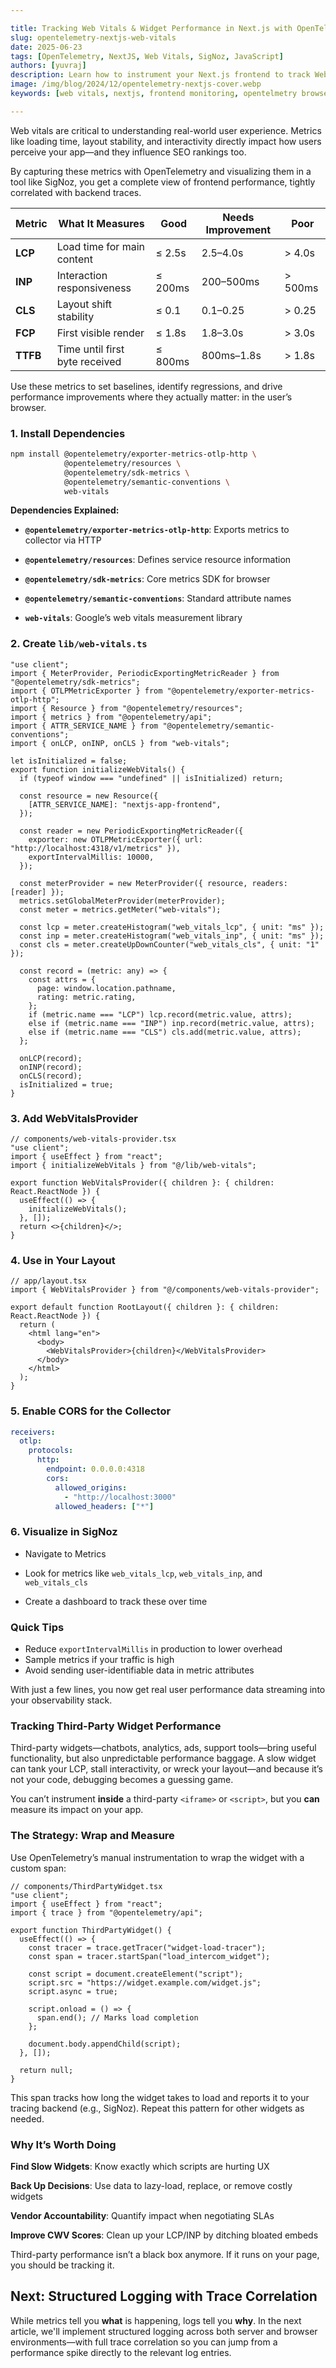 ```yaml
---

title: Tracking Web Vitals & Widget Performance in Next.js with OpenTelemetry
slug: opentelemetry-nextjs-web-vitals
date: 2025-06-23
tags: [OpenTelemetry, NextJS, Web Vitals, SigNoz, JavaScript]
authors: [yuvraj]
description: Learn how to instrument your Next.js frontend to track Web Vitals and third-party widget performance using OpenTelemetry and send the data to SigNoz for visualization and analysis.
image: /img/blog/2024/12/opentelemetry-nextjs-cover.webp
keywords: [web vitals, nextjs, frontend monitoring, opentelmetry browser, widget performance, sigznoz, LCP, INP, CLS, tracing, metrics]

---
```


<ArticleSeriesTop seriesKey="opentelemetry-nextjs" currentSlug="opentelemetry-nextjs-web-vitals" />

Web vitals are critical to understanding real-world user experience. Metrics like loading time, layout stability, and interactivity directly impact how users perceive your app—and they influence SEO rankings too.

By capturing these metrics with OpenTelemetry and visualizing them in a tool like SigNoz, you get a complete view of frontend performance, tightly correlated with backend traces.

| Metric | What It Measures | Good | Needs Improvement | Poor |
| --- | --- | --- | --- | --- |
| **LCP** | Load time for main content | ≤ 2.5s | 2.5–4.0s | > 4.0s |
| **INP** | Interaction responsiveness | ≤ 200ms | 200–500ms | > 500ms |
| **CLS** | Layout shift stability | ≤ 0.1 | 0.1–0.25 | > 0.25 |
| **FCP** | First visible render | ≤ 1.8s | 1.8–3.0s | > 3.0s |
| **TTFB** | Time until first byte received | ≤ 800ms | 800ms–1.8s | > 1.8s |

Use these metrics to set baselines, identify regressions, and drive performance improvements where they actually matter: in the user’s browser.

### 1. Install Dependencies

```bash
npm install @opentelemetry/exporter-metrics-otlp-http \
            @opentelemetry/resources \
            @opentelemetry/sdk-metrics \
            @opentelemetry/semantic-conventions \
            web-vitals
```

**Dependencies Explained:**
- **`@opentelemetry/exporter-metrics-otlp-http`**: Exports metrics to collector via HTTP
- **`@opentelemetry/resources`**: Defines service resource information

- **`@opentelemetry/sdk-metrics`**: Core metrics SDK for browser
- **`@opentelemetry/semantic-conventions`**: Standard attribute names
- **`web-vitals`**: Google’s web vitals measurement library

### 2. Create `lib/web-vitals.ts`

```tsx
"use client";
import { MeterProvider, PeriodicExportingMetricReader } from "@opentelemetry/sdk-metrics";
import { OTLPMetricExporter } from "@opentelemetry/exporter-metrics-otlp-http";
import { Resource } from "@opentelemetry/resources";
import { metrics } from "@opentelemetry/api";
import { ATTR_SERVICE_NAME } from "@opentelemetry/semantic-conventions";
import { onLCP, onINP, onCLS } from "web-vitals";

let isInitialized = false;
export function initializeWebVitals() {
  if (typeof window === "undefined" || isInitialized) return;

  const resource = new Resource({
    [ATTR_SERVICE_NAME]: "nextjs-app-frontend",
  });

  const reader = new PeriodicExportingMetricReader({
    exporter: new OTLPMetricExporter({ url: "http://localhost:4318/v1/metrics" }),
    exportIntervalMillis: 10000,
  });

  const meterProvider = new MeterProvider({ resource, readers: [reader] });
  metrics.setGlobalMeterProvider(meterProvider);
  const meter = metrics.getMeter("web-vitals");

  const lcp = meter.createHistogram("web_vitals_lcp", { unit: "ms" });
  const inp = meter.createHistogram("web_vitals_inp", { unit: "ms" });
  const cls = meter.createUpDownCounter("web_vitals_cls", { unit: "1" });

  const record = (metric: any) => {
    const attrs = {
      page: window.location.pathname,
      rating: metric.rating,
    };
    if (metric.name === "LCP") lcp.record(metric.value, attrs);
    else if (metric.name === "INP") inp.record(metric.value, attrs);
    else if (metric.name === "CLS") cls.add(metric.value, attrs);
  };

  onLCP(record);
  onINP(record);
  onCLS(record);
  isInitialized = true;
}

```


### 3. Add WebVitalsProvider

```tsx
// components/web-vitals-provider.tsx
"use client";
import { useEffect } from "react";
import { initializeWebVitals } from "@/lib/web-vitals";

export function WebVitalsProvider({ children }: { children: React.ReactNode }) {
  useEffect(() => {
    initializeWebVitals();
  }, []);
  return <>{children}</>;
}
```


### 4. Use in Your Layout

```tsx
// app/layout.tsx
import { WebVitalsProvider } from "@/components/web-vitals-provider";

export default function RootLayout({ children }: { children: React.ReactNode }) {
  return (
    <html lang="en">
      <body>
        <WebVitalsProvider>{children}</WebVitalsProvider>
      </body>
    </html>
  );
}

```



### 5. Enable CORS for the Collector

```yaml
receivers:
  otlp:
    protocols:
      http:
        endpoint: 0.0.0.0:4318
        cors:
          allowed_origins:
            - "http://localhost:3000"
          allowed_headers: ["*"]

```



### 6. Visualize in SigNoz

- Navigate to Metrics
- Look for metrics like `web_vitals_lcp`, `web_vitals_inp`, and `web_vitals_cls`
    
    <Figure src="/img/blog/2025/06/opentelemetry-nextjs-web-vitals-image.webp" alt="SigNoz metrics interface showing Web Vitals metrics like LCP, INP, and CLS with time-series data" caption="View Web Vitals metrics in SigNoz - track LCP, INP, and CLS performance over time with page-level breakdowns" />
    
- Create a dashboard to track these over time
    
    <Figure src="/img/blog/2025/06/opentelemetry-nextjs-web-vitals-image%201.webp" alt="SigNoz dashboard displaying Web Vitals performance charts and trends for monitoring user experience" caption="Create custom dashboards in SigNoz to monitor Web Vitals trends and identify performance regressions across different pages" />

### Quick Tips

- Reduce `exportIntervalMillis` in production to lower overhead
- Sample metrics if your traffic is high
- Avoid sending user-identifiable data in metric attributes

With just a few lines, you now get real user performance data streaming into your observability stack.

### Tracking Third-Party Widget Performance

Third-party widgets—chatbots, analytics, ads, support tools—bring useful functionality, but also unpredictable performance baggage. A slow widget can tank your LCP, stall interactivity, or wreck your layout—and because it’s not your code, debugging becomes a guessing game.

You can’t instrument **inside** a third-party `<iframe>` or `<script>`, but you **can** measure its impact on your app.



### The Strategy: Wrap and Measure

Use OpenTelemetry’s manual instrumentation to wrap the widget with a custom span:

```tsx
// components/ThirdPartyWidget.tsx
"use client";
import { useEffect } from "react";
import { trace } from "@opentelemetry/api";

export function ThirdPartyWidget() {
  useEffect(() => {
    const tracer = trace.getTracer("widget-load-tracer");
    const span = tracer.startSpan("load_intercom_widget");

    const script = document.createElement("script");
    script.src = "https://widget.example.com/widget.js";
    script.async = true;

    script.onload = () => {
      span.end(); // Marks load completion
    };

    document.body.appendChild(script);
  }, []);

  return null;
}
```

This span tracks how long the widget takes to load and reports it to your tracing backend (e.g., SigNoz). Repeat this pattern for other widgets as needed.

### Why It’s Worth Doing

**Find Slow Widgets**: Know exactly which scripts are hurting UX

**Back Up Decisions**: Use data to lazy-load, replace, or remove costly widgets

**Vendor Accountability**: Quantify impact when negotiating SLAs

**Improve CWV Scores**: Clean up your LCP/INP by ditching bloated embeds

Third-party performance isn’t a black box anymore. If it runs on your page, you should be tracking it.


## Next: Structured Logging with Trace Correlation

While metrics tell you **what** is happening, logs tell you **why**. In the next article, we'll implement structured logging across both server and browser environments—with full trace correlation so you can jump from a performance spike directly to the relevant log entries.

<ArticleSeriesBottom seriesKey="opentelemetry-nextjs" currentSlug="opentelemetry-nextjs-web-vitals" />
